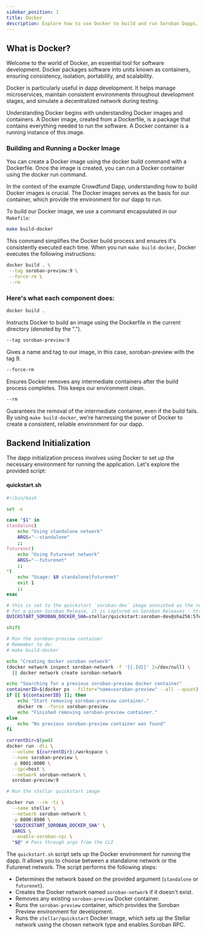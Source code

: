 ```yaml
---
sidebar_position: 1
title: Docker
description: Explore how to use Docker to build and run Soroban Dapps.
---
```


## What is Docker?

Welcome to the world of Docker, an essential tool for software development. Docker packages software into units known as containers, ensuring consistency, isolation, portability, and scalability.

Docker is particularly useful in dapp development. It helps manage microservices, maintain consistent environments throughout development stages, and simulate a decentralized network during testing.

Understanding Docker begins with understanding Docker images and containers. A Docker image, created from a Dockerfile, is a package that contains everything needed to run the software. A Docker container is a running instance of this image.

### Building and Running a Docker Image

You can create a Docker image using the docker build command with a Dockerfile. Once the image is created, you can run a Docker container using the docker run command.

In the context of the example Crowdfund Dapp, understanding how to build Docker images is crucial. The Docker images serves as the basis for our container, which provide the environment for our dapp to run.

To build our Docker image, we use a command encapsulated in our `Makefile`:

```bash
make build-docker
```

This command simplifies the Docker build process and ensures it's consistently executed each time. When you run `make build-docker`, Docker executes the following instructions:

```bash
docker build . \
 --tag soroban-preview:9 \
 --force-rm \
 --rm
```

### Here's what each component does:

```bash
docker build .
```

Instructs Docker to build an image using the Dockerfile in the current directory (denoted by the ".").

```bash
--tag soroban-preview:9
```

Gives a name and tag to our image, in this case, soroban-preview with the tag 9.

```bash
--force-rm
```

Ensures Docker removes any intermediate containers after the build process completes. This keeps our environment clean.

```bash
--rm
```

Guarantees the removal of the intermediate container, even if the build fails. By using `make build-docker`, we're harnessing the power of Docker to create a consistent, reliable environment for our dapp.

## Backend Initialization

The dapp initialization process involves using Docker to set up the necessary environment for running the application. Let's explore the provided script:

#### quickstart.sh

```bash
#!/bin/bash

set -e

case "$1" in
standalone)
    echo "Using standalone network"
    ARGS="--standalone"
    ;;
futurenet)
    echo "Using Futurenet network"
    ARGS="--futurenet"
    ;;
*)
    echo "Usage: $0 standalone|futurenet"
    exit 1
    ;;
esac

# this is set to the quickstart `soroban-dev` image annointed as the release
# for a given Soroban Release, it is captured on Soroban Releases - https://soroban.stellar.org/docs/reference/releases
QUICKSTART_SOROBAN_DOCKER_SHA=stellar/quickstart:soroban-dev@sha256:57e8ab498bfa14c65595fbb01cb94b1cdee9637ef2e6634e59d54f6958c05bdb

shift

# Run the soroban-preview container
# Remember to do:
# make build-docker

echo "Creating docker soroban network"
(docker network inspect soroban-network -f '{{.Id}}' 2>/dev/null) \
  || docker network create soroban-network

echo "Searching for a previous soroban-preview docker container"
containerID=$(docker ps --filter="name=soroban-preview" --all --quiet)
if [[ ${containerID} ]]; then
    echo "Start removing soroban-preview container."
    docker rm --force soroban-preview
    echo "Finished removing soroban-preview container."
else
    echo "No previous soroban-preview container was found"
fi

currentDir=$(pwd)
docker run -dti \
  --volume ${currentDir}:/workspace \
  --name soroban-preview \
  -p 8001:8000 \
  --ipc=host \
  --network soroban-network \
  soroban-preview:9

# Run the stellar quickstart image

docker run --rm -ti \
  --name stellar \
  --network soroban-network \
  -p 8000:8000 \
  "$QUICKSTART_SOROBAN_DOCKER_SHA" \
  $ARGS \
  --enable-soroban-rpc \
  "$@" # Pass through args from the CLI
```

The `quickstart.sh` script sets up the Docker environment for running the dapp. It allows you to choose between a standalone network or the Futurenet network. The script performs the following steps:

- Determines the network based on the provided argument (`standalone` or `futurenet`).
- Creates the Docker network named `soroban-network` if it doesn't exist.
- Removes any existing `soroban-preview` Docker container.
- Runs the `soroban-preview` container, which provides the Soroban Preview environment for development.
- Runs the `stellar/quickstart` Docker image, which sets up the Stellar network using the chosen network type and enables Soroban RPC.